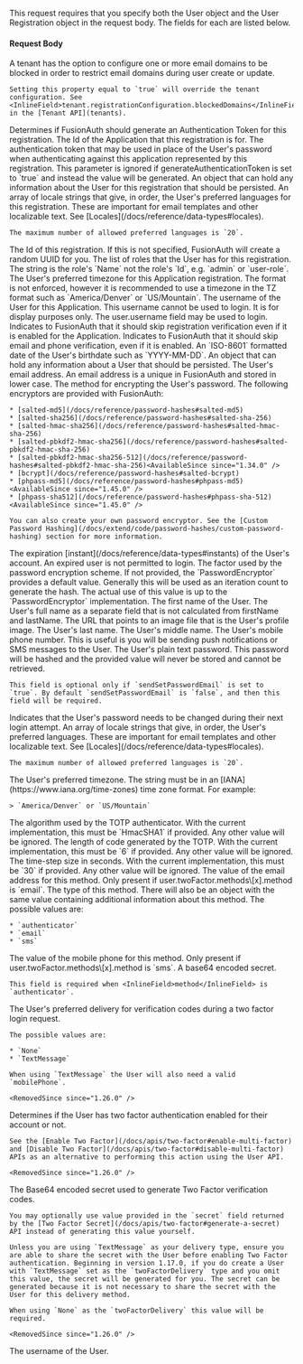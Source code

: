 
This request requires that you specify both the User object and the User Registration object in the request body. The fields for each are listed below.

#### Request Body

<APIBlock>
  <APIField name="disableDomainBlock" type="Boolean" optional defaults="false" since="1.30.0">
    A tenant has the option to configure one or more email domains to be blocked in order to restrict email domains during user create or update.

    Setting this property equal to `true` will override the tenant configuration. See <InlineField>tenant.registrationConfiguration.blockedDomains</InlineField> in the [Tenant API](tenants).
  </APIField>
  <APIField name="generateAuthenticationToken" type="Boolean" optional defaults="false">
    Determines if FusionAuth should generate an Authentication Token for this registration.
  </APIField>
  <APIField name="registration.applicationId" type="UUID" required>
    The Id of the Application that this registration is for.
  </APIField>
  <APIField name="registration.authenticationToken" type="String" optional>
    The authentication token that may be used in place of the User's password when authenticating against this application represented by this registration. This parameter is ignored if <InlineField>generateAuthenticationToken</InlineField> is set to `true` and instead the value will be generated.
  </APIField>
  <APIField name="registration.data" type="Object" optional>
    An object that can hold any information about the User for this registration that should be persisted.
  </APIField>
  <APIField name="registration.preferredLanguages" type="Array<String>" optional>
    An array of locale strings that give, in order, the User's preferred languages for this registration. These are important for email templates and other localizable text. See [Locales](/docs/reference/data-types#locales).

    The maximum number of allowed preferred languages is `20`.
  </APIField>
  <APIField name="registration.id" type="UUID" optional>
    The Id of this registration. If this is not specified, FusionAuth will create a random UUID for you.
  </APIField>
  <APIField name="registration.roles" type="Array<String>" optional>
    The list of roles that the User has for this registration. The string is the role's `Name` not the role's `Id`, e.g. `admin` or `user-role`.
  </APIField>
  <APIField name="registration.timezone" type="String" optional>
    The User's preferred timezone for this Application registration. The format is not enforced, however it is recommended to use a timezone in the TZ format such as `America/Denver` or `US/Mountain`.
  </APIField>
  <APIField name="registration.username" type="String" optional>
    The username of the User for this Application. This username cannot be used to login. It is for display purposes only. The <InlineField>user.username</InlineField> field may be used to login.
  </APIField>

  <UserSendSetPasswordEmail />
  <SendSetPasswordIdentityType />

  <APIField name="skipRegistrationVerification" type="Boolean" optional defaults="false">
    Indicates to FusionAuth that it should skip registration verification even if it is enabled for the Application.
  </APIField>
  <APIField name="skipVerification" type="Boolean" optional defaults="false">
    Indicates to FusionAuth that it should skip email and phone verification, even if it is enabled.
  </APIField>
  <APIField name="user.birthDate" type="String" optional>
    An `ISO-8601` formatted date of the User's birthdate such as `YYYY-MM-DD`.
  </APIField>
  <APIField name="user.data" type="Object" optional>
    An object that can hold any information about a User that should be persisted.
  </APIField>

  <UserDataEmailFieldRequest />

  <APIField name="user.email" type="String" optional>
    The User's email address. An email address is a unique in FusionAuth and stored in lower case.
  </APIField>
  <APIField name="user.encryptionScheme" type="String" optional>
    The method for encrypting the User's password. The following encryptors are provided with FusionAuth:

    * [salted-md5](/docs/reference/password-hashes#salted-md5)
    * [salted-sha256](/docs/reference/password-hashes#salted-sha-256)
    * [salted-hmac-sha256](/docs/reference/password-hashes#salted-hmac-sha-256)
    * [salted-pbkdf2-hmac-sha256](/docs/reference/password-hashes#salted-pbkdf2-hmac-sha-256)
    * [salted-pbkdf2-hmac-sha256-512](/docs/reference/password-hashes#salted-pbkdf2-hmac-sha-256)<AvailableSince since="1.34.0" />
    * [bcrypt](/docs/reference/password-hashes#salted-bcrypt)
    * [phpass-md5](/docs/reference/password-hashes#phpass-md5)<AvailableSince since="1.45.0" />
    * [phpass-sha512](/docs/reference/password-hashes#phpass-sha-512)<AvailableSince since="1.45.0" />

    You can also create your own password encryptor. See the [Custom Password Hashing](/docs/extend/code/password-hashes/custom-password-hashing) section for more information.
  </APIField>
  <APIField name="user.expiry" type="Long" optional>
    The expiration [instant](/docs/reference/data-types#instants) of the User's account. An expired user is not permitted to login.
  </APIField>
  <APIField name="user.factor" type="String" optional>
    The factor used by the password encryption scheme. If not provided, the `PasswordEncryptor` provides a default value. Generally this will be used as an iteration count to generate the hash. The actual use of this value is up to the `PasswordEncryptor` implementation.
  </APIField>
  <APIField name="user.firstName" type="String" optional>
    The first name of the User.
  </APIField>
  <APIField name="user.fullName" type="String" optional>
    The User's full name as a separate field that is not calculated from <InlineField>firstName</InlineField> and <InlineField>lastName</InlineField>.
  </APIField>
  <APIField name="user.imageUrl" type="String" optional>
    The URL that points to an image file that is the User's profile image.
  </APIField>
  <APIField name="user.lastName" type="String" optional>
    The User's last name.
  </APIField>
  <APIField name="user.middleName" type="String" optional>
    The User's middle name.
  </APIField>
  <APIField name="user.mobilePhone" type="String" optional>
    The User's mobile phone number. This is useful is you will be sending push notifications or SMS messages to the User.
  </APIField>
  <APIField name="user.password" type="String" optional>
    The User's plain text password. This password will be hashed and the provided value will never be stored and cannot be retrieved.

    This field is optional only if `sendSetPasswordEmail` is set to `true`. By default `sendSetPasswordEmail` is `false`, and then this field will be required.
  </APIField>
  <APIField name="user.passwordChangeRequired" type="Boolean" optional defaults="false">
    Indicates that the User's password needs to be changed during their next login attempt.
  </APIField>
  <APIField name="user.preferredLanguages" type="Array<String>" optional>
    An array of locale strings that give, in order, the User's preferred languages. These are important for email templates and other localizable text. See [Locales](/docs/reference/data-types#locales).

    The maximum number of allowed preferred languages is `20`.
  </APIField>
  <APIField name="user.timezone" type="String" optional>
    The User's preferred timezone. The string must be in an [IANA](https://www.iana.org/time-zones) time zone format. For example:

    > `America/Denver` or `US/Mountain`
  </APIField>
  <APIField name="user.twoFactor.methods[x].authenticator.algorithm" type="String" optional>
    The algorithm used by the TOTP authenticator. With the current implementation, this must be `HmacSHA1` if provided. Any other value will be ignored.
  </APIField>
  <APIField name="user.twoFactor.methods[x].authenticator.codeLength" type="Integer" optional>
    The length of code generated by the TOTP. With the current implementation, this must be `6` if provided. Any other value will be ignored.
  </APIField>
  <APIField name="user.twoFactor.methods[x].authenticator.timeStep" type="Integer" optional>
    The time-step size in seconds. With the current implementation, this must be `30` if provided. Any other value will be ignored.
  </APIField>
  <APIField name="user.twoFactor.methods[x].email" type="String" optional>
    The value of the email address for this method. Only present if <InlineField>user.twoFactor.methods\[x].method</InlineField> is `email`.
  </APIField>
  <APIField name="user.twoFactor.methods[x].method" type="String" optional>
    The type of this method. There will also be an object with the same value containing additional information about this method.  The possible values are:

    * `authenticator`
    * `email`
    * `sms`
  </APIField>
  <APIField name="user.twoFactor.methods[x].mobilePhone" type="String" optional>
    The value of the mobile phone for this method. Only present if <InlineField>user.twoFactor.methods\[x].method</InlineField> is `sms`.
  </APIField>
  <APIField name="user.twoFactor.methods[x].secret" type="String" optional>
    A base64 encoded secret.

    This field is required when <InlineField>method</InlineField> is `authenticator`.
  </APIField>
  <APIField name="users.twoFactorDelivery" type="String" optional defaults="None" deprecated>
    The User's preferred delivery for verification codes during a two factor login request.

    The possible values are:

    * `None`
    * `TextMessage`

    When using `TextMessage` the User will also need a valid `mobilePhone`.

    <RemovedSince since="1.26.0" />
  </APIField>
  <APIField name="user.twoFactorEnabled" type="Boolean" optional defaults="false" deprecated>
    Determines if the User has two factor authentication enabled for their account or not.

    See the [Enable Two Factor](/docs/apis/two-factor#enable-multi-factor) and [Disable Two Factor](/docs/apis/two-factor#disable-multi-factor) APIs as an alternative to performing this action using the User API.

    <RemovedSince since="1.26.0" />
  </APIField>
  <APIField name="user.twoFactorSecret" type="String" optional deprecated>
    The Base64 encoded secret used to generate Two Factor verification codes.

    You may optionally use value provided in the `secret` field returned by the [Two Factor Secret](/docs/apis/two-factor#generate-a-secret) API instead of generating this value yourself.

    Unless you are using `TextMessage` as your delivery type, ensure you are able to share the secret with the User before enabling Two Factor authentication. Beginning in version 1.17.0, if you do create a User with `TextMessage` set as the `twoFactorDelivery` type and you omit this value, the secret will be generated for you. The secret can be generated because it is not necessary to share the secret with the User for this delivery method.

    When using `None` as the `twoFactorDelivery` this value will be required.

    <RemovedSince since="1.26.0" />
  </APIField>
  <APIField name="user.username" type="String" optional>
    The username of the User.
  </APIField>
</APIBlock>

<JSON title="Example Request JSON" src="user-registrations/combined-request.json" />

